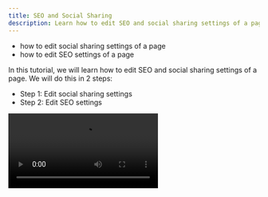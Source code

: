 ```yaml
---
title: SEO and Social Sharing
description: Learn how to edit SEO and social sharing settings of a page.
---
```



<Alert type="success" title="WHAT YOU'LL LEARN">

- how to edit social sharing settings of a page
- how to edit SEO settings of a page

</Alert>

In this tutorial, we will learn how to edit SEO and social sharing settings of a page. We will do this in 2 steps:

- Step 1: Edit social sharing settings
- Step 2: Edit SEO settings

<Video src={seoSocialSettings} controls={true} />

## Prerequisites
To follow this tutorial you need the **The benefits of a Serverless CMS** page. If you haven't created this page, please follow the [Create Page](../essentials/create-page) tutorial to create it.

## Step 1: Edit Social Sharing Settings

1. From the **Side Menu**, click **Page Builder** > **PAGES** > **Pages**.

    ✔️ The **Pages** screen opens.

2. Click the **The benefits of a Serverless CMS** list item in the list of pages.

    ✔️ The **PAGE PREVIEW** tab opens.

3. In the **PAGE PREVIEW** tab, click the **EDIT** icon (✏️).

    ✔️ The page editor screen opens.

4. Click the **SETTINGS** icon (⚙️).

    ✔️ The Page Settings screen opens.

5. Click the **Social media** tab.

    ✔️ The **Social Media** settings screen opens.

6. In the **Title** textbox, type **What are the benefits of a Serverless CMS**.

    **Note**: This text will be displayed as the page's title when its link is shared over social media.

7. In the **Description** textbox, type **Increases business resiliency | Reduces infrastructure spend**. 
    
    **Note**: This text will be displayed as the page's description when its link is shared over social media.

8. In the **Social Image** image selector, select the image *you want to be displayed as the page's thumbnail* when its link is shared over social media.

9. Click **SAVE SETTINGS**.

    ✔️ The page editor screen opens with the message "Settings saved!". 


## Step 2: Edit SEO Settings

1. Click the **SETTINGS** icon (⚙️).

    ✔️ The **Page Settings** screen opens.

2. Click the **SEO** tab.

    ✔️ The **SEO Media** settings screen opens.

3. In the **Title** textbox, type **The benefits of a Serverless CMS**.

4. In the **Description** textbox, type **Increases business resiliency | Reduces infrastructure spend**.

**Note**: The SEO Title and SEO Description correspond to the Title tag and Meta Description tag of HTML respectively. The purpose of these tags is to inform search engines like Google about the information contained in your web page. The SEO Title and SEO Description of a page shows up on the search results page of a browser when user makes a search query.

5. Click **SAVE SETTINGS**.

    ✔️ The page editor screen opens with the message "Settings saved!".
